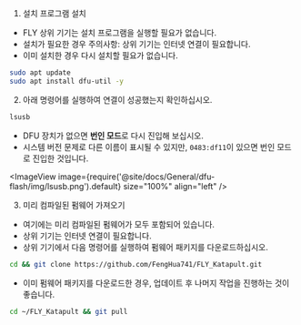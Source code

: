 1. 설치 프로그램 설치

* FLY 상위 기기는 설치 프로그램을 실행할 필요가 없습니다.
* 설치가 필요한 경우 주의사항: 상위 기기는 인터넷 연결이 필요합니다.
* 이미 설치한 경우 다시 설치할 필요가 없습니다.

```bash
sudo apt update
sudo apt install dfu-util -y
```

2. 아래 명령어를 실행하여 연결이 성공했는지 확인하십시오.

```bash
lsusb
```

* DFU 장치가 없으면 **번인 모드**로 다시 진입해 보십시오.
* 시스템 버전 문제로 다른 이름이 표시될 수 있지만, `0483:df11`이 있으면 번인 모드로 진입한 것입니다.

<ImageView image={require('@site/docs/General/dfu-flash/img/lsusb.png').default} size="100%" align="left" />


3. 미리 컴파일된 펌웨어 가져오기

* 여기에는 미리 컴파일된 펌웨어가 모두 포함되어 있습니다.
* 상위 기기는 인터넷 연결이 필요합니다.
* 상위 기기에서 다음 명령어를 실행하여 펌웨어 패키지를 다운로드하십시오.

```bash
cd && git clone https://github.com/FengHua741/FLY_Katapult.git
```

* 이미 펌웨어 패키지를 다운로드한 경우, 업데이트 후 나머지 작업을 진행하는 것이 좋습니다.

```bash
cd ~/FLY_Katapult && git pull
```